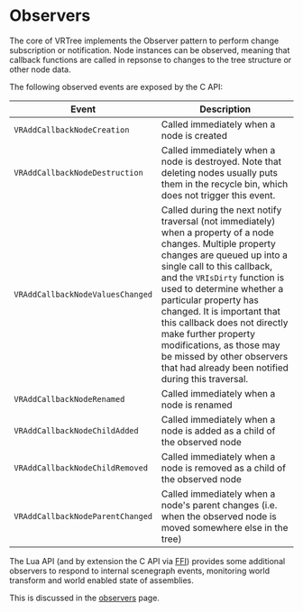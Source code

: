 # Observers

The core of VRTree implements the Observer pattern to perform change subscription or notification. Node instances can be observed, meaning that callback functions are called in repsonse to changes to the tree structure or other node data.

The following observed events are exposed by the C API:

| Event                                    | Description                              |
| ---------------------------------------- | ---------------------------------------- |
| `VRAddCallbackNodeCreation` | Called immediately when a node is created |
| `VRAddCallbackNodeDestruction` | Called immediately when a node is destroyed. Note that deleting nodes usually puts them in the recycle bin, which does not trigger this event. |
| `VRAddCallbackNodeValuesChanged` | Called during the next notify traversal (not immediately) when a property of a node changes. Multiple property changes are queued up into a single call to this callback, and the `VRIsDirty` function is used to determine whether a particular property has changed. It is important that this callback does not directly make further property modifications, as those may be missed by other observers that had already been notified during this traversal. |
| `VRAddCallbackNodeRenamed` | Called immediately when a node is renamed |
| `VRAddCallbackNodeChildAdded` | Called immediately when a node is added as a child of the observed node |
| `VRAddCallbackNodeChildRemoved` | Called immediately when a node is removed as a child of the observed node |
| `VRAddCallbackNodeParentChanged` | Called immediately when a node's parent changes (i.e. when the observed node is moved somewhere else in the tree) |

The Lua API (and by extension the C API via [FFI](../tutorials/ffi.mdx)) provides some additional observers to respond to internal scenegraph events, monitoring world transform and world enabled state of assemblies.

This is discussed in the [observers](../../scripts/metanodes/observers.mdx) page.
